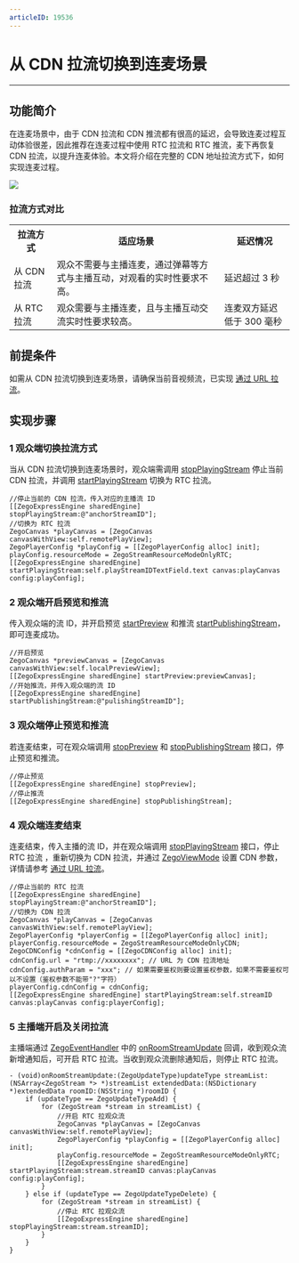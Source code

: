```yaml
---
articleID: 19536
---
```

# 从 CDN 拉流切换到连麦场景

- - -

## 功能简介

在连麦场景中，由于 CDN 拉流和 CDN 推流都有很高的延迟，会导致连麦过程互动体验很差，因此推荐在连麦过程中使用 RTC 拉流和 RTC 推流，麦下再恢复 CDN 拉流，以提升连麦体验。本文将介绍在完整的 CDN 地址拉流方式下，如何实现连麦过程。

<Frame width="512" height="auto" caption=""><img src="https://storage.zego.im/sdk-doc/Pics/Common/ZegoExpressEngine/CDN_To_Call_Scenario.png" /></Frame>

### 拉流方式对比

<table>
  
<tbody><tr>
<th>拉流方式</th>
<th>适应场景</th>
<th>延迟情况</th>
</tr>
<tr>
<td>从 CDN 拉流</td>
<td>观众不需要与主播连麦，通过弹幕等方式与主播互动，对观看的实时性要求不高。</td>
<td>延迟超过 3 秒</td>
</tr>
<tr>
<td>从 RTC 拉流</td>
<td>观众需要与主播连麦，且与主播互动交流实时性要求较高。</td>
<td>连麦双方延迟低于 300 毫秒</td>
</tr>
</tbody></table>


## 前提条件

如需从 CDN 拉流切换到连麦场景，请确保当前音视频流，已实现 [通过 URL 拉流](!Publisher_Player_Advanced/PlayingStreamByCDN)。

## 实现步骤

### 1 观众端切换拉流方式

当从 CDN 拉流切换到连麦场景时，观众端需调用 [stopPlayingStream](@stopPlayingStream) 停止当前 CDN 拉流，并调用 [startPlayingStream](@startPlayingStream) 切换为 RTC 拉流。

```objc
//停止当前的 CDN 拉流，传入对应的主播流 ID
[[ZegoExpressEngine sharedEngine] stopPlayingStream:@"anchorStreamID"];
//切换为 RTC 拉流
ZegoCanvas *playCanvas = [ZegoCanvas canvasWithView:self.remotePlayView];
ZegoPlayerConfig *playConfig = [[ZegoPlayerConfig alloc] init];
playConfig.resourceMode = ZegoStreamResourceModeOnlyRTC;
[[ZegoExpressEngine sharedEngine] startPlayingStream:self.playStreamIDTextField.text canvas:playCanvas config:playConfig];
```

### 2 观众端开启预览和推流

传入观众端的流 ID，并开启预览 [startPreview](@startPreview) 和推流 [startPublishingStream](@startPublishingStream)，即可连麦成功。


```objc
//开启预览
ZegoCanvas *previewCanvas = [ZegoCanvas canvasWithView:self.localPreviewView];
[[ZegoExpressEngine sharedEngine] startPreview:previewCanvas];
//开始推流，并传入观众端的流 ID
[[ZegoExpressEngine sharedEngine] startPublishingStream:@"pulishingStreamID"];
```

### 3 观众端停止预览和推流

若连麦结束，可在观众端调用 [stopPreview](@stopPreview) 和 [stopPublishingStream](@stopPublishingStream) 接口，停止预览和推流。

```objc
//停止预览
[[ZegoExpressEngine sharedEngine] stopPreview];
//停止推流
[[ZegoExpressEngine sharedEngine] stopPublishingStream];
```


### 4 观众端连麦结束

连麦结束，传入主播的流 ID，并在观众端调用 [stopPlayingStream](@stopPlayingStream) 接口，停止 RTC 拉流 ，重新切换为 CDN 拉流，并通过 [ZegoViewMode](@-ZegoViewMode) 设置 CDN 参数，详情请参考 [通过 URL 拉流](!Publisher_Player_Advanced/PlayingStreamByCDN)。

```objc
//停止当前的 RTC 拉流
[[ZegoExpressEngine sharedEngine] stopPlayingStream:@"anchorStreamID"];
//切换为 CDN 拉流
ZegoCanvas *playCanvas = [ZegoCanvas canvasWithView:self.remotePlayView];
ZegoPlayerConfig *playerConfig = [[ZegoPlayerConfig alloc] init];
playerConfig.resourceMode = ZegoStreamResourceModeOnlyCDN;
ZegoCDNConfig *cdnConfig = [[ZegoCDNConfig alloc] init];
cdnConfig.url = "rtmp://xxxxxxxx"; // URL 为 CDN 拉流地址
cdnConfig.authParam = "xxx"; // 如果需要鉴权则要设置鉴权参数，如果不需要鉴权可以不设置（鉴权参数不能带"?"字符）
playerConfig.cdnConfig = cdnConfig;
[[ZegoExpressEngine sharedEngine] startPlayingStream:self.streamID canvas:playCanvas config:playerConfig];
```

### 5 主播端开启及关闭拉流

主播端通过 [ZegoEventHandler](@-ZegoEventHandler) 中的 [onRoomStreamUpdate](@onRoomStreamUpdate) 回调，收到观众流新增通知后，可开启 RTC 拉流。当收到观众流删除通知后，则停止 RTC 拉流。

```objc
- (void)onRoomStreamUpdate:(ZegoUpdateType)updateType streamList:(NSArray<ZegoStream *> *)streamList extendedData:(NSDictionary *)extendedData roomID:(NSString *)roomID {
    if (updateType == ZegoUpdateTypeAdd) {
        for (ZegoStream *stream in streamList) {
            //开启 RTC 拉观众流
            ZegoCanvas *playCanvas = [ZegoCanvas canvasWithView:self.remotePlayView];
            ZegoPlayerConfig *playConfig = [[ZegoPlayerConfig alloc] init];
            playConfig.resourceMode = ZegoStreamResourceModeOnlyRTC;
            [[ZegoExpressEngine sharedEngine] startPlayingStream:stream.streamID canvas:playCanvas config:playConfig];
        }
    } else if (updateType == ZegoUpdateTypeDelete) {
        for (ZegoStream *stream in streamList) {
            //停止 RTC 拉观众流
            [[ZegoExpressEngine sharedEngine] stopPlayingStream:stream.streamID];
        }
    }
}
```
